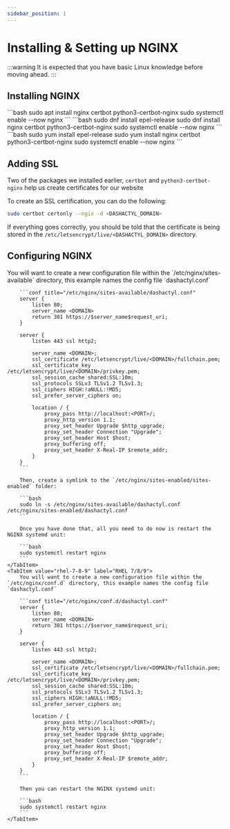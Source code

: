 ```yaml
---
sidebar_position: 1
---
```



# Installing & Setting up NGINX

:::warning
It is expected that you have basic Linux knowledge before moving ahead.
:::

## Installing NGINX
<Tabs>
	<TabItem value="ubuntu-debian" label="Ubuntu/Debian" default>
		```bash
		sudo apt install nginx certbot python3-certbot-nginx 
		sudo systemctl enable --now nginx
		```
	</TabItem>
	<TabItem value="rhel-8-9" label="RHEL 8/9">
		```bash
		sudo dnf install epel-release
		sudo dnf install nginx certbot python3-certbot-nginx
		sudo systemctl enable --now nginx
		```
	</TabItem>
	<TabItem value="rhel-7" label="RHEL 7">
		```bash
		sudo yum install epel-release
		sudo yum install nginx certbot python3-certbot-nginx
		sudo systemctl enable --now nginx
		```
	</TabItem>
</Tabs>

## Adding SSL

Two of the packages we installed earlier, `certbot` and `python3-certbot-nginx` help us create certificates for our website

To create an SSL certification, you can do the following:

```bash
sudo certbot certonly --ngix -d <DASHACTYL_DOMAIN>
```

If everything goes correctly, you should be told that the certificate is being stored in the `/etc/letsencrypt/live/<DASHACTYL_DOMAIN>` directory.

## Configuring NGINX

<Tabs>
	<TabItem value="ubuntu-debian" label="Ubuntu/Debian" default>
		You will want to create a new configuration file within the `/etc/nginx/sites-available` directory, this example names the config file `dashactyl.conf`

		```conf title="/etc/nginx/sites-available/dashactyl.conf"
		server {
			listen 80;
			server_name <DOMAIN>
			return 301 https://$server_name$request_uri;
		}

		server {
			listen 443 ssl http2;

			server_name <DOMAIN>;
			ssl_certificate /etc/letsencrypt/live/<DOMAIN>/fullchain.pem;
			ssl_certificate_key /etc/letsencrypt/live/<DOMAIN>/privkey.pem;
			ssl_session_cache shared:SSL:10m;
			ssl_protocols SSLv3 TLSv1.2 TLSv1.3;
			ssl_ciphers HIGH:!aNULL:!MD5;
			ssl_prefer_server_ciphers on;

			location / {
				proxy_pass http://localhost:<PORT>/;
				proxy_http_version 1.1;
				proxy_set_header Upgrade $http_upgrade;
				proxy_set_header Connection "Upgrade";
				proxy_set_header Host $host;
				proxy_buffering off;
				proxy_set_header X-Real-IP $remote_addr;
			}
		}
		```

		Then, create a symlink to the `/etc/nginx/sites-enabled/sites-enabled` folder:

		```bash
		sudo ln -s /etc/nginx/sites-available/dashactyl.conf /etc/nginx/sites-enabled/dashactyl.conf
		```

		Once you have done that, all you need to do now is restart the NGINX systemd unit:
		
		```bash
		sudo systemctl restart nginx
		```
	</TabItem>
	<TabItem value="rhel-7-8-9" label="RHEL 7/8/9">
		You will want to create a new configuration file within the `/etc/nginx/conf.d` directory, this example names the config file `dashactyl.conf`

		```conf title="/etc/nginx/conf.d/dashactyl.conf"
		server {
			listen 80;
			server_name <DOMAIN>
			return 301 https://$server_name$request_uri;
		}

		server {
			listen 443 ssl http2;

			server_name <DOMAIN>;
			ssl_certificate /etc/letsencrypt/live/<DOMAIN>/fullchain.pem;
			ssl_certificate_key /etc/letsencrypt/live/<DOMAIN>/privkey.pem;
			ssl_session_cache shared:SSL:10m;
			ssl_protocols SSLv3 TLSv1.2 TLSv1.3;
			ssl_ciphers HIGH:!aNULL:!MD5;
			ssl_prefer_server_ciphers on;

			location / {
				proxy_pass http://localhost:<PORT>/;
				proxy_http_version 1.1;
				proxy_set_header Upgrade $http_upgrade;
				proxy_set_header Connection "Upgrade";
				proxy_set_header Host $host;
				proxy_buffering off;
				proxy_set_header X-Real-IP $remote_addr;
			}
		}
		```

		Then you can restart the NGINX systemd unit:

		```bash
		sudo systemctl restart nginx
		```
	</TabItem>
</Tabs>